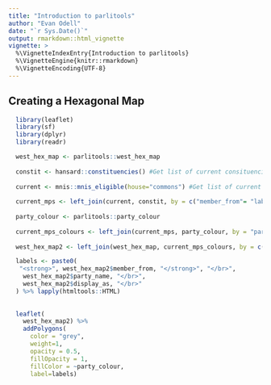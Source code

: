 ```yaml
---
title: "Introduction to parlitools"
author: "Evan Odell"
date: "`r Sys.Date()`"
output: rmarkdown::html_vignette
vignette: >
  %\VignetteIndexEntry{Introduction to parlitools}
  %\VignetteEngine{knitr::rmarkdown}
  %\VignetteEncoding{UTF-8}
---
```


## Creating a Hexagonal Map

```r
  library(leaflet)
  library(sf)
  library(dplyr)
  library(readr)

  west_hex_map <- parlitools::west_hex_map
  
  constit <- hansard::constituencies() #Get list of current consituencies
  
  current <- mnis::mnis_eligible(house="commons") #Get list of current MPs
  
  current_mps <- left_join(current, constit, by = c("member_from"= "label_value"))
  
  party_colour <- parlitools::party_colour
  
  current_mps_colours <- left_join(current_mps, party_colour, by = "party_id")
  
  west_hex_map2 <- left_join(west_hex_map, current_mps_colours, by = c("CODE"="gss_code"))

  labels <- paste0(
   "<strong>", west_hex_map2$member_from, "</strong>", "</br>",
    west_hex_map2$party_name, "</br>",
    west_hex_map2$display_as, "</br>"
  ) %>% lapply(htmltools::HTML)
  
  
  leaflet(
    west_hex_map2) %>%
    addPolygons(
      color = "grey",
      weight=1,
      opacity = 0.5,
      fillOpacity = 1,
      fillColor = ~party_colour,
      label=labels)
```

